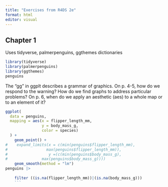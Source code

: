 ```yaml
---
title: "Exercises from R4DS 2e"
format: html
editor: visual
---
```


## Chapter 1

Uses tidyverse, palmerpenguins, ggthemes dictionaries

```r
library(tidyverse)
library(palmerpenguins)
library(ggthemes)
penguins
```
    
The "gg" in ggplt describes a grammar of graphics.
On p. 4-5, how do we respond to the warning?
How do we find graphs to address particular problems?
On p. 6, when do we apply an aesthetic (aes) to a whole map or to an element of it?

```r

ggplot( 
  data = penguins, 
  mapping = aes(x = flipper_length_mm, 
                y = body_mass_g,
                color = species)
  ) +
    geom_point() +
#    expand_limits(x = c(min(penguins$flipper_length_mm),
#                 max(penguins$flipper_length_mm)), 
#                  y =(c(min(penguins$body_mass_g),  
#               max(penguins$body_mass_g))))
    geom_smooth(method = "lm")
penguins |> 
    
    filter ((is.na(flipper_length_mm))|(is.na(body_mass_g))) 
    ```

```
